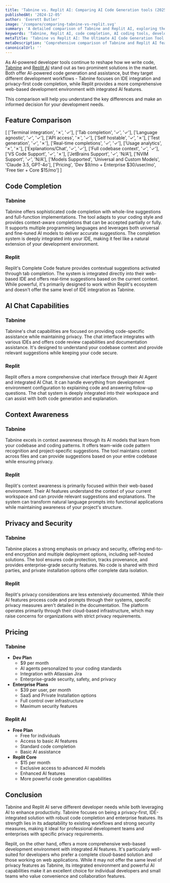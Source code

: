 ```yaml
---
title: 'Tabnine vs. Replit AI: Comparing AI Code Generation tools (2025)'
publishedAt: '2024-12-05'
author: 'Everett Butler'
image: '/compare/comparing-tabnine-vs-replit.svg'
summary: 'A detailed comparison of Tabnine and Replit AI, exploring their features, capabilities, and pricing to help developers choose the right AI coding assistant.'
keywords: 'Tabnine, Replit AI, code completion, AI coding tools, developer tools comparison, IDE integration, code generation, AI programming assistants'
metaTitle: 'Tabnine vs Replit AI: The Ultimate AI Code Generation Tool Comparison (2025)'
metaDescription: 'Comprehensive comparison of Tabnine and Replit AI features, pricing, and capabilities to help developers choose the best AI-powered coding assistant for their needs.'
canonicalUrl: ''
---
```


As AI-powered developer tools continue to reshape how we write code, [Tabnine](https://www.tabnine.com/) and [Replit AI](https://replit.com/) stand out as two prominent solutions in the market. Both offer AI-powered code generation and assistance, but they target different development workflows - Tabnine focuses on IDE integration and privacy-first code completion, while Replit provides a more comprehensive web-based development environment with integrated AI features. 

This comparison will help you understand the key differences and make an informed decision for your development needs.

## Feature Comparison

[
    ['Terminal integration', '✗', '✓'],
    ['Tab completion', '✓', '✓'],
    ['Language agnostic', '✓', '✓'],
    ['API access', '✗', '✓'],
    ['Self hostable', '✓', '✗'],
    ['Test generation', '✓', '✗'],
    ['Real-time completions', '✓', '✓'],
    ['Usage analytics', '✗', '✗'],
    ['Explanations/Chat', '✓', '✓'],
    ['Full codebase context', '✓', '✓'],
    ['VS Code Support', '✓', '✗'],
    ['JetBrains Support', '✓', 'N/A'],
    ['NVIM Support', '✓', 'N/A'],
    ['Models Supported', 'Universal and Custom Models', 'Claude 3.5, GPT-4o'],
    ['Pricing', 'Dev $9/mo + Enterprise $30/user/mo', 'Free tier + Core $15/mo']
]

## Code Completion

### Tabnine
Tabnine offers sophisticated code completion with whole-line suggestions and full-function implementations. The tool adapts to your coding style and provides context-aware completions that can be accepted partially or fully. It supports multiple programming languages and leverages both universal and fine-tuned AI models to deliver accurate suggestions. The completion system is deeply integrated into your IDE, making it feel like a natural extension of your development environment.

### Replit
Replit's Complete Code feature provides contextual suggestions activated through tab completion. The system is integrated directly into their web-based IDE and offers real-time suggestions based on the current context. While powerful, it's primarily designed to work within Replit's ecosystem and doesn't offer the same level of IDE integration as Tabnine.

## AI Chat Capabilities

### Tabnine
Tabnine's chat capabilities are focused on providing code-specific assistance while maintaining privacy. The chat interface integrates with various IDEs and offers code review capabilities and documentation assistance. It's designed to understand your codebase context and provide relevant suggestions while keeping your code secure.

### Replit
Replit offers a more comprehensive chat interface through their AI Agent and integrated AI Chat. It can handle everything from development environment configuration to explaining code and answering follow-up questions. The chat system is deeply integrated into their workspace and can assist with both code generation and explanation.

## Context Awareness

### Tabnine
Tabnine excels in context awareness through its AI models that learn from your codebase and coding patterns. It offers team-wide code pattern recognition and project-specific suggestions. The tool maintains context across files and can provide suggestions based on your entire codebase while ensuring privacy.

### Replit
Replit's context awareness is primarily focused within their web-based environment. Their AI features understand the context of your current workspace and can provide relevant suggestions and explanations. The system can transform natural language prompts into functional applications while maintaining awareness of your project's structure.

## Privacy and Security

### Tabnine
Tabnine places a strong emphasis on privacy and security, offering end-to-end encryption and multiple deployment options, including self-hosted solutions. The tool ensures code protection, tracks provenance, and provides enterprise-grade security features. No code is shared with third parties, and private installation options offer complete data isolation.

### Replit
Replit's privacy considerations are less extensively documented. While their AI features process code and prompts through their systems, specific privacy measures aren't detailed in the documentation. The platform operates primarily through their cloud-based infrastructure, which may raise concerns for organizations with strict privacy requirements.

## Pricing

### Tabnine
- **Dev Plan**
  - $9 per month
  - AI agents personalized to your coding standards
  - Integration with Atlassian Jira
  - Enterprise-grade security, safety, and privacy
- **Enterprise Plans**
  - $39 per user, per month
  - SaaS and Private Installation options
  - Full control over infrastructure
  - Maximum security features

### Replit AI
- **Free Plan**
  - Free for individuals
  - Access to basic AI features
  - Standard code completion
  - Basic AI assistance
- **Replit Core**
  - $15 per month
  - Exclusive access to advanced AI models
  - Enhanced AI features
  - More powerful code generation capabilities

## Conclusion

Tabnine and Replit AI serve different developer needs while both leveraging AI to enhance productivity. Tabnine focuses on being a privacy-first, IDE-integrated solution with robust code completion and enterprise features. Its strength lies in its adaptability to existing workflows and strong security measures, making it ideal for professional development teams and enterprises with specific privacy requirements.

Replit, on the other hand, offers a more comprehensive web-based development environment with integrated AI features. It's particularly well-suited for developers who prefer a complete cloud-based solution and those working on web applications. While it may not offer the same level of privacy features as Tabnine, its integrated environment and powerful AI capabilities make it an excellent choice for individual developers and small teams who value convenience and collaboration features.
